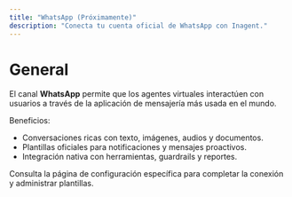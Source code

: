 ```yaml
---
title: "WhatsApp (Próximamente)"
description: "Conecta tu cuenta oficial de WhatsApp con Inagent."
---
```


# General

El canal **WhatsApp** permite que los agentes virtuales interactúen con usuarios a través de la aplicación de mensajería más usada en el mundo.

Beneficios:

- Conversaciones ricas con texto, imágenes, audios y documentos.  
- Plantillas oficiales para notificaciones y mensajes proactivos.  
- Integración nativa con herramientas, guardrails y reportes.

Consulta la página de configuración específica para completar la conexión y administrar plantillas.
